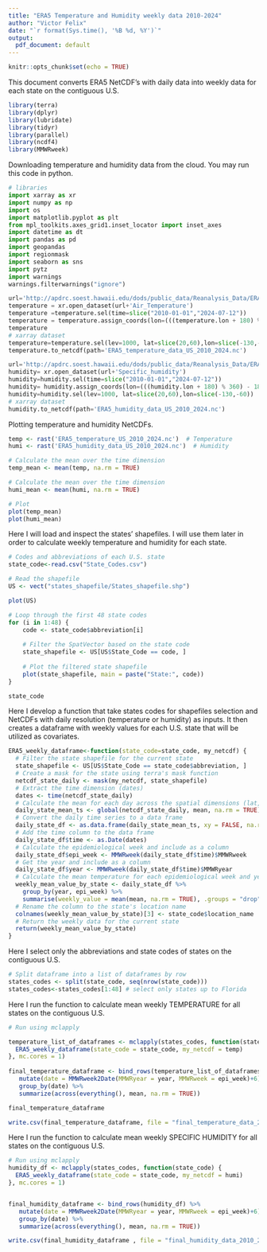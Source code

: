 ```yaml
---
title: "ERA5 Temperature and Humidity weekly data 2010-2024"
author: "Victor Felix"
date: "`r format(Sys.time(), '%B %d, %Y')`"
output:
  pdf_document: default
---
```


```r
knitr::opts_chunk$set(echo = TRUE)
```

This document converts ERA5 NetCDF's with daily data into weekly data for each state on the contiguous U.S. 

```r
library(terra)
library(dplyr)
library(lubridate)
library(tidyr)
library(parallel)
library(ncdf4)
library(MMWRweek)
```

Downloading temperature and humidity data from the cloud.
You may run this code in python.

```python
# libraries
import xarray as xr
import numpy as np
import os
import matplotlib.pyplot as plt
from mpl_toolkits.axes_grid1.inset_locator import inset_axes
import datetime as dt
import pandas as pd
import geopandas
import regionmask
import seaborn as sns
import pytz
import warnings
warnings.filterwarnings("ignore")

url='http://apdrc.soest.hawaii.edu/dods/public_data/Reanalysis_Data/ERA5/daily_3d/'
temperature = xr.open_dataset(url+'Air_Temperature')
temperature =temperature.sel(time=slice("2010-01-01","2024-07-12"))
temperature = temperature.assign_coords(lon=(((temperature.lon + 180) % 360) - 180))
temperature
# xarray dataset
temperature=temperature.sel(lev=1000, lat=slice(20,60),lon=slice(-130,-60))
temperature.to_netcdf(path='ERA5_temperature_data_US_2010_2024.nc')

url='http://apdrc.soest.hawaii.edu/dods/public_data/Reanalysis_Data/ERA5/daily_3d/'
humidity= xr.open_dataset(url+'Specific_humidity')
humidity=humidity.sel(time=slice("2010-01-01","2024-07-12"))
humidity= humidity.assign_coords(lon=(((humidity.lon + 180) % 360) - 180))
humidity=humidity.sel(lev=1000, lat=slice(20,60),lon=slice(-130,-60))
# xarray dataset
humidity.to_netcdf(path='ERA5_humidity_data_US_2010_2024.nc')
```

Plotting temperature and humidity NetCDFs.

```r
temp <- rast('ERA5_temperature_US_2010_2024.nc')  # Temperature
humi <- rast('ERA5_humidity_data_US_2010_2024.nc')  # Humidity

# Calculate the mean over the time dimension
temp_mean <- mean(temp, na.rm = TRUE)  

# Calculate the mean over the time dimension
humi_mean <- mean(humi, na.rm = TRUE)  

# Plot
plot(temp_mean)
plot(humi_mean)
```

Here I will load and inspect the states' shapefiles. I will use them later in order to calculate weekly temperature and humidity for each state.

```r
# Codes and abbreviations of each U.S. state
state_code<-read.csv("State_Codes.csv")

# Read the shapefile
US <- vect("states_shapefile/States_shapefile.shp")

plot(US)

# Loop through the first 48 state codes
for (i in 1:48) {
    code <- state_code$abbreviation[i]
    
    # Filter the SpatVector based on the state code
    state_shapefile <- US[US$State_Code == code, ]
    
    # Plot the filtered state shapefile
    plot(state_shapefile, main = paste("State:", code))
}

state_code
```

Here I develop a function that take states codes for shapefiles selection and NetCDFs with daily resolution (temperature or humidity) as inputs. It then creates a dataframe with weekly values for each U.S. state that will be utilized as covariates.

```r
ERA5_weekly_dataframe<-function(state_code=state_code, my_netcdf) {
  # Filter the state shapefile for the current state
  state_shapefile <- US[US$State_Code == state_code$abbreviation, ]
  # Create a mask for the state using terra's mask function
  netcdf_state_daily <- mask(my_netcdf, state_shapefile)
  # Extract the time dimension (dates)
  dates <- time(netcdf_state_daily)
  # Calculate the mean for each day across the spatial dimensions (lat, lon)
  daily_state_mean_ts <- global(netcdf_state_daily, mean, na.rm = TRUE)
  # Convert the daily time series to a data frame
  daily_state_df <- as.data.frame(daily_state_mean_ts, xy = FALSE, na.rm = TRUE)
  # Add the time column to the data frame
  daily_state_df$time <- as.Date(dates)
  # Calculate the epidemiological week and include as a column
  daily_state_df$epi_week <- MMWRweek(daily_state_df$time)$MMWRweek
  # Get the year and include as a column
  daily_state_df$year <- MMWRweek(daily_state_df$time)$MMWRyear
  # Calculate the mean temperature for each epidemiological week and year
  weekly_mean_value_by_state <- daily_state_df %>%
    group_by(year, epi_week) %>%
    summarise(weekly_value = mean(mean, na.rm = TRUE), .groups = "drop") 
  # Rename the column to the state's location name
  colnames(weekly_mean_value_by_state)[3] <- state_code$location_name
  # Return the weekly data for the current state
  return(weekly_mean_value_by_state)
}
```

Here I select only the abbreviations and state codes of states on the contiguous U.S.

```r
# Split dataframe into a list of dataframes by row
states_codes <- split(state_code, seq(nrow(state_code)))
states_codes<-states_codes[1:48] # select only states up to Florida
```

Here I run the function to calculate mean weekly TEMPERATURE for all states on the contiguous U.S.

```r
# Run using mclapply

temperature_list_of_dataframes <- mclapply(states_codes, function(state_code) {
  ERA5_weekly_dataframe(state_code = state_code, my_netcdf = temp)
}, mc.cores = 1)
 
final_temperature_dataframe <- bind_rows(temperature_list_of_dataframes) %>%
   mutate(date = MMWRweek2Date(MMWRyear = year, MMWRweek = epi_week)+6)%>% # I need to add 6 to get the end_week_day
   group_by(date) %>%
   summarize(across(everything(), mean, na.rm = TRUE))

final_temperature_dataframe

write.csv(final_temperature_dataframe, file = "final_temperature_data_2010_2024.csv")
```

Here I run the function to calculate mean weekly SPECIFIC HUMIDITY for all states on the contiguous U.S.

```r
# Run using mclapply
humidity_df <- mclapply(states_codes, function(state_code) {
  ERA5_weekly_dataframe(state_code = state_code, my_netcdf = humi)
}, mc.cores = 1)


final_humidity_dataframe <- bind_rows(humidity_df) %>%
   mutate(date = MMWRweek2Date(MMWRyear = year, MMWRweek = epi_week)+6)%>%
   group_by(date) %>%
   summarize(across(everything(), mean, na.rm = TRUE))

write.csv(final_humidity_dataframe , file = "final_humidity_data_2010_2024.csv")
```


